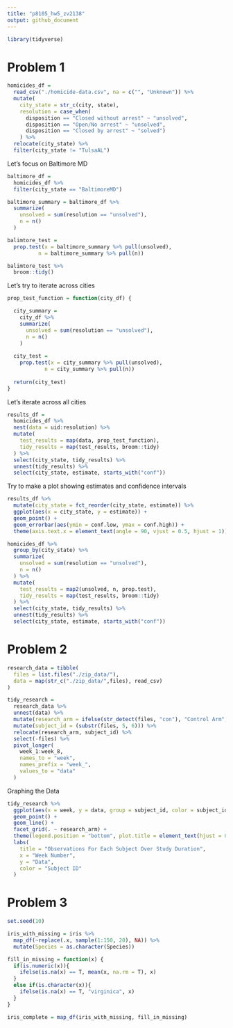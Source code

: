 ```yaml
---
title: "p8105_hw5_zv2138"
output: github_document
---
```


```r
library(tidyverse)
```

# Problem 1
```r
homicides_df = 
  read_csv("./homicide-data.csv", na = c("", "Unknown")) %>% 
  mutate(
    city_state = str_c(city, state),
    resolution = case_when(
      disposition == "Closed without arrest" ~ "unsolved",
      disposition == "Open/No arrest" ~ "unsolved",
      disposition == "Closed by arrest" ~ "solved")
    ) %>% 
  relocate(city_state) %>% 
  filter(city_state != "TulsaAL")
```

Let's focus on Baltimore MD 
```r
baltimore_df = 
  homicides_df %>% 
  filter(city_state == "BaltimoreMD")

baltimore_summary = baltimore_df %>% 
  summarize(
    unsolved = sum(resolution == "unsolved"),
    n = n()
  )

balimtore_test = 
  prop.test(x = baltimore_summary %>% pull(unsolved), 
          n = baltimore_summary %>% pull(n))

balimtore_test %>% 
  broom::tidy()
```

Let's try to iterate across cities
```r
prop_test_function = function(city_df) {

  city_summary = 
    city_df %>% 
    summarize(
      unsolved = sum(resolution == "unsolved"),
      n = n()
    )
  
  city_test = 
    prop.test(x = city_summary %>% pull(unsolved), 
            n = city_summary %>% pull(n))
  
  return(city_test)
}

```

Let's iterate across all cities
```r
results_df = 
  homicides_df %>% 
  nest(data = uid:resolution) %>% 
  mutate(
    test_results = map(data, prop_test_function),
    tidy_results = map(test_results, broom::tidy)
  ) %>% 
  select(city_state, tidy_results) %>% 
  unnest(tidy_results) %>% 
  select(city_state, estimate, starts_with("conf"))
```

Try to make a plot showing estimates and confidence intervals 
```r
results_df %>% 
  mutate(city_state = fct_reorder(city_state, estimate)) %>% 
  ggplot(aes(x = city_state, y = estimate)) +
  geom_point() +
  geom_errorbar(aes(ymin = conf.low, ymax = conf.high)) + 
  theme(axis.text.x = element_text(angle = 90, vjust = 0.5, hjust = 1))
```

```r
homicides_df %>% 
  group_by(city_state) %>% 
  summarize(
    unsolved = sum(resolution == "unsolved"),
    n = n()
  ) %>% 
  mutate(
    test_results = map2(unsolved, n, prop.test), 
    tidy_results = map(test_results, broom::tidy)
  ) %>% 
  select(city_state, tidy_results) %>% 
  unnest(tidy_results) %>% 
  select(city_state, estimate, starts_with("conf"))

```

# Problem 2
```r
research_data = tibble(
  files = list.files("./zip_data/"),
  data = map(str_c("./zip_data/",files), read_csv)
)

tidy_research = 
  research_data %>% 
  unnest(data) %>% 
  mutate(research_arm = ifelse(str_detect(files, "con"), "Control Arm", "Experimental Arm")) %>% 
  mutate(subject_id = (substr(files, 5, 6))) %>% 
  relocate(research_arm, subject_id) %>% 
  select(-files) %>% 
  pivot_longer(
    week_1:week_8,
    names_to = "week",
    names_prefix = "week_",
    values_to = "data"
  )
```

Graphing the Data
```r

tidy_research %>% 
  ggplot(aes(x = week, y = data, group = subject_id, color = subject_id)) +
  geom_point() +
  geom_line() + 
  facet_grid(. ~ research_arm) +
  theme(legend.position = "bottom", plot.title = element_text(hjust = 0.5)) +
  labs(
    title = "Observations For Each Subject Over Study Duration",
    x = "Week Number",
    y = "Data",
    color = "Subject ID"
  )
```

# Problem 3
```r
set.seed(10)

iris_with_missing = iris %>% 
  map_df(~replace(.x, sample(1:150, 20), NA)) %>%
  mutate(Species = as.character(Species))
```

```r
fill_in_missing = function(x) {
  if(is.numeric(x)){
    ifelse(is.na(x) == T, mean(x, na.rm = T), x)
  }
  else if(is.character(x)){
    ifelse(is.na(x) == T, "virginica", x)
  }
}

iris_complete = map_df(iris_with_missing, fill_in_missing) 
```

